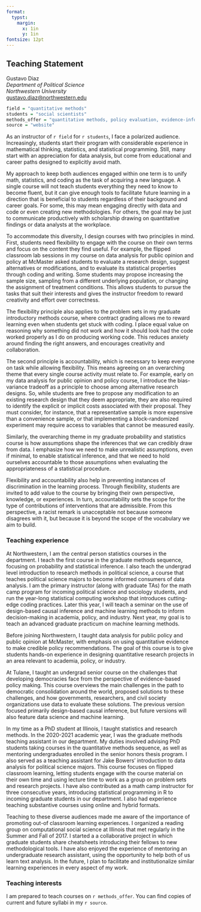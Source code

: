 ```yaml
---
format: 
  typst:
    margin:
      x: 1in
      y: 1in
fontsize: 12pt
---
```


```{=typst} 
#show link: set text(blue)
```

## Teaching Statement

Gustavo Diaz  
*Department of Political Science*   
*Northwestern University*  
<gustavo.diaz@northwestern.edu>   

```{=typst} 
#line(length: 100%)
```


<!-- ### Teaching philosophy -->

```r
field = "quantitative methods"
students = "social scientists"
methods_offer = "quantitative methods, policy evaluation, evidence-informed policy making, machine learning, and computational social science"
source = "website"
```

<!-- Hide for shorter version -->
As an instructor of `r field` for `r students`, I face a polarized audience. Increasingly, students start their program with considerable experience in mathematical thinking, statistics, and statistical programming. Still, many start with an appreciation for data analysis, but come from educational and career paths designed to explicitly avoid math.

My approach to keep both audiences engaged within one term is to unify math, statistics, and coding as the task of acquiring a new language. A single course will not teach students everything they need to know to become fluent, but it can give enough tools to facilitate future learning in a direction that is beneficial to students regardless of their background and career goals. For some, this may mean engaging directly with data and code or even creating new methodologies. For others, the goal may be just to communicate productively with scholarship drawing on quantitative findings or data analysts at the workplace.

To accommodate this diversity, I design courses with two principles in mind. First, students need flexibility to engage with the course on their own terms and focus on the content they find useful. For example, the flipped classroom lab sessions in my course on data analysis for public opinion and policy at McMaster asked students to evaluate a research design, suggest alternatives or modifications, and to evaluate its statistical properties through coding and writing. Some students may propose increasing the sample size, sampling from a different underlying population, or changing the assignment of treatment conditions. This allows students to pursue the tasks that suit their interests and gives the instructor freedom to reward creativity and effort over correctness. 

The flexibility principle also applies to the problem sets in my graduate introductory methods course, where contract grading allows me to reward learning even when students get stuck with coding. I place equal value on reasoning why something did not work and how it should look had the code worked properly as I do on producing working code. This reduces anxiety around finding the right answers, and encourages creativity and collaboration.

The second principle is accountability, which is necessary to keep everyone on task while allowing flexibility. This means agreeing on an overarching theme that every single course activity must relate to. For example, early on my data analysis for public opinion and policy course, I introduce the bias-variance tradeoff as a principle to choose among alternative research designs. So, while students are free to propose any modification to an existing research design that they deem appropriate, they are also required to identify the explicit or implicit costs associated with their proposal. They must consider, for instance, that a representative sample is more expensive than a convenience sample, or that implementing a block-randomized experiment may require access to variables that cannot be measured easily. 

Similarly, the overarching theme in my graduate probability and statistics course is how assumptions shape the inferences that we can credibly draw from data. I emphasize how we need to make unrealistic assumptions, even if minimal, to enable statistical inference, and that we need to hold ourselves accountable to those assumptions when evaluating the appropriateness of a statistical procedure.

Flexibility and accountability also help in preventing instances of discrimination in the learning process. Through flexibility, students are invited to add value to the course by bringing their own perspective, knowledge, or experiences. In turn, accountability sets the scope for the type of contributions of interventions that are admissible. From this perspective, a racist remark is unacceptable not because someone disagrees with it, but because it is beyond the scope of the vocabulary we aim to build.


### Teaching experience

At Northwestern, I am the central person statistics courses in the department. I teach the first course in the graduate methods sequence, focusing on probability and statistical inference. I also teach the undergrad level introduction to research methods in political science, a course that teaches political science majors to become informed consumers of data analysis. I am the primary instructor (along with graduate TAs) for the math camp program for incoming political science and sociology students, and run the year-long statistical computing workshop that introduces cutting-edge coding practices. Later this year, I will teach a seminar on the use of design-based causal inference and machine learning methods to inform decision-making in academia, policy, and industry. Next year, my goal is to teach an advanced graduate practicum on machine learning methods.

Before joining Northwestern, I taught data analysis for public policy and public opinion at McMaster, with emphasis on using quantitative evidence to make credible policy recommendations. The goal of this course is to give students hands-on experience in designing quantitative research projects in an area relevant to academia, policy, or industry.

At Tulane, I taught an undergrad senior course on the challenges that developing democracies face from the perspective of evidence-based policy making. This course overviews the main challenges in the path to democratic consolidation around the world, proposed solutions to these challenges, and how governments, researchers, and civil society organizations use data to evaluate these solutions. The previous version focused primarily design-based causal inference, but future versions will also feature data science and machine learning.

In my time as a PhD student at Illinois, I taught statistics and research methods. In the 2020-2021 academic year, I was the graduate methods teaching assistant in our department. My duties involved advising PhD students taking courses in the quantitative methods sequence, as well as mentoring undergraduates enrolled in the senior honors thesis program. I also served as a teaching assistant for Jake Bowers' introduction to data analysis for political science majors. This course focuses on flipped classroom learning, letting students engage with the course material on their own time and using lecture time to work as a group on problem sets and research projects. I have also contributed as a math camp instructor for three consecutive years, introducing statistical programming in R to incoming graduate students in our department. I also had experience teaching substantive courses using online and hybrid formats.

Teaching to these diverse audiences made me aware of the importance of promoting out-of classroom learning experiences. I organized a reading group on computational social science at Illinois that met regularly in the Summer and Fall of 2017. I started a a collaborative project in which graduate students share cheatsheets introducing their fellows to new methodological tools. I have also enjoyed the experience of mentoring an undergraduate research assistant, using the opportunity to help both of us learn text analysis. In the future, I plan to facilitate and institutionalize similar learning experiences in every aspect of my work.

### Teaching interests

I am prepared to teach courses on `r methods_offer`. You can find copies of current and future syllabi in my `r source`.